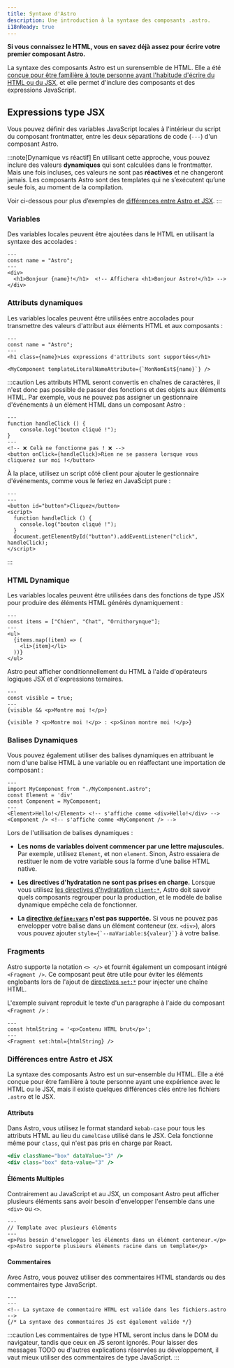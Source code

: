 ```yaml
---
title: Syntaxe d'Astro
description: Une introduction à la syntaxe des composants .astro.
i18nReady: true
---
```


**Si vous connaissez le HTML, vous en savez déjà assez pour écrire votre premier composant Astro.**

La syntaxe des composants Astro est un surensemble de HTML. Elle a été [conçue pour être familière à toute personne ayant l'habitude d'écrire du HTML ou du JSX](#différences-entre-astro-et-jsx), et elle permet d'inclure des composants et des expressions JavaScript.


## Expressions type JSX

Vous pouvez définir des variables JavaScript locales à l'intérieur du script du composant frontmatter, entre les deux séparations de code (`---`) d'un composant Astro.

:::note[Dynamique vs réactif]
En utilisant cette approche, vous pouvez inclure des valeurs **dynamiques** qui sont calculées dans le frontmatter. Mais une fois incluses, ces valeurs ne sont pas **réactives** et ne changeront jamais. Les composants Astro sont des templates qui ne s’exécutent qu’une seule fois, au moment de la compilation.

Voir ci-dessous pour plus d’exemples de [différences entre Astro et JSX](#différences-entre-astro-et-jsx).
:::

### Variables

Des variables locales peuvent être ajoutées dans le HTML en utilisant la syntaxe des accolades :

```astro title="src/components/Variables.astro" "{name}"
---
const name = "Astro";
---
<div>
  <h1>Bonjour {name}!</h1>  <!-- Affichera <h1>Bonjour Astro!</h1> -->
</div>
```

### Attributs dynamiques

Les variables locales peuvent être utilisées entre accolades pour transmettre des valeurs d'attribut aux éléments HTML et aux composants :

```astro title="src/components/DynamicAttributes.astro" "{name}" "${name}"
---
const name = "Astro";
---
<h1 class={name}>Les expressions d'attributs sont supportées</h1>

<MyComponent templateLiteralNameAttribute={`MonNomEst${name}`} />
```

:::caution
Les attributs HTML seront convertis en chaînes de caractères, il n'est donc pas possible de passer des fonctions et des objets aux éléments HTML. 
Par exemple, vous ne pouvez pas assigner un gestionnaire d'événements à un élément HTML dans un composant Astro :

```astro title="dont-do-this.astro"
---
function handleClick () {
    console.log("bouton cliqué !");
}
---
<!-- ❌ Celà ne fonctionne pas ! ❌ -->
<button onClick={handleClick}>Rien ne se passera lorsque vous cliquerez sur moi !</button>
```

À la place, utilisez un script côté client pour ajouter le gestionnaire d'événements, comme vous le feriez en JavaScipt pure :

```astro title="do-this-instead.astro"
---
---
<button id="button">Cliquez</button>
<script>
  function handleClick () {
    console.log("bouton cliqué !");
  }
  document.getElementById("button").addEventListener("click", handleClick);
</script>
```
:::

### HTML Dynamique

Les variables locales peuvent être utilisées dans des fonctions de type JSX pour produire des éléments HTML générés dynamiquement :

```astro title="src/components/DynamicHtml.astro" "{item}"
---
const items = ["Chien", "Chat", "Ornithorynque"];
---
<ul>
  {items.map((item) => (
    <li>{item}</li>
  ))}
</ul>
```

Astro peut afficher conditionnellement du HTML à l'aide d'opérateurs logiques JSX et d'expressions ternaires.

```astro title="src/components/ConditionalHtml.astro" "visible"
---
const visible = true;
---
{visible && <p>Montre moi !</p>}

{visible ? <p>Montre moi !</p> : <p>Sinon montre moi !</p>}
```

### Balises Dynamiques

Vous pouvez également utiliser des balises dynamiques en attribuant le nom d'une balise HTML à une variable ou en réaffectant une importation de composant :

```astro title="src/components/DynamicTags.astro" /Element|(?<!My)Component/
---
import MyComponent from "./MyComponent.astro";
const Element = 'div'
const Component = MyComponent;
---
<Element>Hello!</Element> <!-- s'affiche comme <div>Hello!</div> -->
<Component /> <!-- s'affiche comme <MyComponent /> -->
```

Lors de l'utilisation de balises dynamiques :

- **Les noms de variables doivent commencer par une lettre majuscules.** Par exemple, utilisez `Element`, et non `element`. Sinon, Astro essaiera de restituer le nom de votre variable sous la forme d'une balise HTML native.

- **Les directives d'hydratation ne sont pas prises en charge.** Lorsque vous utilisez [les directives d'hydratation `client:*`](/fr/guides/framework-components/#hydratation-des-composants-interactifs), Astro doit savoir quels composants regrouper pour la production, et le modèle de balise dynamique empêche cela de fonctionner.

- **La [directive `define:vars`](/fr/reference/directives-reference/#definevars) n'est pas supportée.** Si vous ne pouvez pas envelopper votre balise dans un élément conteneur (ex. `<div>`), alors vous pouvez ajouter ``style={`--maVariable:${valeur}`}`` à votre balise.

### Fragments

Astro supporte la notation `<> </>` et fournit également un composant intégré `<Fragment />`. Ce composant peut être utile pour éviter les éléments englobants lors de l'ajout de [directives `set:*`](/fr/reference/directives-reference/#sethtml) pour injecter une chaîne HTML.

L'exemple suivant reproduit le texte d'un paragraphe à l'aide du composant `<Fragment />` :

```astro title="src/components/SetHtml.astro" "Fragment"
---
const htmlString = '<p>Contenu HTML brut</p>';
---
<Fragment set:html={htmlString} />
```

### Différences entre Astro et JSX

La syntaxe des composants Astro est un sur-ensemble du HTML. Elle a été conçue pour être familière à toute personne ayant une expérience avec le HTML ou le JSX, mais il existe quelques différences clés entre les fichiers `.astro` et le JSX.

#### Attributs

Dans Astro, vous utilisez le format standard `kebab-case` pour tous les attributs HTML au lieu du `camelCase` utilisé dans le JSX. Cela fonctionne même pour `class`, qui n'est pas pris en charge par React.

```jsx del={1} ins={2} title="example.astro"
<div className="box" dataValue="3" />
<div class="box" data-value="3" />
```

#### Éléments Multiples

Contrairement au JavaScript et au JSX, un composant Astro peut afficher plusieurs éléments sans avoir besoin d'envelopper l'ensemble dans une `<div>` ou `<>`.

```astro title="src/components/RootElements.astro"
---
// Template avec plusieurs éléments
---
<p>Pas besoin d'envelopper les éléments dans un élément conteneur.</p>
<p>Astro supporte plusieurs éléments racine dans un template</p>
```

#### Commentaires

Avec Astro, vous pouvez utiliser des commentaires HTML standards ou des commentaires type JavaScript.

```astro title="example.astro"
---
---
<!-- La syntaxe de commentaire HTML est valide dans les fichiers.astro -->
{/* La syntaxe des commentaires JS est également valide */}
```

:::caution
Les commentaires de type HTML seront inclus dans le DOM du navigateur, tandis que ceux en JS seront ignorés. Pour laisser des messages TODO ou d'autres explications réservées au développement, il vaut mieux utiliser des commentaires de type JavaScript.
:::
